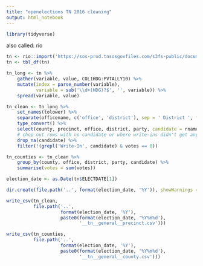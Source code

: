 ```yaml
---
title: "openelections TN 2016 cleaning"
output: html_notebook
---
```


```r
library(tidyverse)
```
also called: rio

```r
tn <- rio::import('https://sos-prod.tnsosgovfiles.com/s3fs-public/document/20221108ByPrecinct.xlsx')
tn <- tbl_df(tn)
```

```r
tn_long <- tn %>% 
    gather(variable, value, COL1HDG:PVTALLY10) %>% 
    mutate(index = parse_number(variable), 
           variable = sub('\\d+(HDG)?$', '', variable)) %>% 
    spread(variable, value)

tn_clean <- tn_long %>% 
    set_names(tolower) %>% 
    separate(officename, c('office', 'district'), sep = ' District ', fill = 'right') %>% 
    type_convert() %>% 
    select(county, precinct, office, district, party, candidate = rname, votes = pvtally) %>% 
    # chop out rows with no candidate or where write-ins didn't get any votes in a precinct
    drop_na(candidate) %>% 
    filter(!(grepl('Write-In', candidate) & votes == 0))
```

```r
tn_counties <- tn_clean %>% 
    group_by(county, office, district, party, candidate) %>% 
    summarise(votes = sum(votes))
```

```r
election_date <- as.Date(tn$ELECTDATE[1])

dir.create(file.path('..', format(election_date, '%Y')), showWarnings = FALSE)

write_csv(tn_clean, 
          file.path('..', 
                    format(election_date, '%Y'), 
                    paste0(format(election_date, '%Y%m%d'),
                           '__tn__general__precinct.csv')))

write_csv(tn_counties, 
          file.path('..', 
                    format(election_date, '%Y'), 
                    paste0(format(election_date, '%Y%m%d'),
                           '__tn__general__county.csv')))
```

